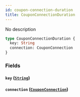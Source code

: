 ```yaml
---
id: coupon-connection-duration
title: CouponConnectionDuration
---
```


No description

```graphql
type CouponConnectionDuration {
  key: String
  connection: CouponConnection
}
```

### Fields

#### `key` ([`String`](/v1/scalars/string))

#### `connection` ([`CouponConnection`](/v1/objects/coupon-connection))
